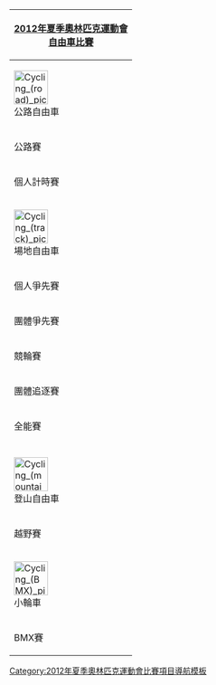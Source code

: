 {| style="padding:0.3em; float:right; margin-left:15px; border:1px solid #B8C7D9; background:#f5faff; font-size:90%; line-height:1.5em; clear: right;"
|- style="background:#cedff2; text-align:center;"
!colspan=5|<span style="color:#FFFFFF;">[[2012年夏季奧林匹克運動會]]<br>[[2012年夏季奧林匹克運動會自由車比賽|自由車比賽]]
|- style="background:#deeaf6; text-align:center;"
!colspan=5|[[File:Cycling (road) pictogram.svg|60px]]<br>公路自由車
|-
|公路賽
|&nbsp;
|[[2012年夏季奧林匹克運動會男子公路自由車比賽|男子]]
|&nbsp;
|[[2012年夏季奧林匹克運動會女子公路自由車比賽|女子]]
|-
|個人計時賽
|
|[[2012年夏季奧林匹克運動會自由車男子公路個人計時賽|男子]]
|
|[[2012年夏季奧林匹克運動會自由車女子公路個人計時賽|女子]]
|- style="background:#deeaf6; text-align:center;"
!colspan=5|[[File:Cycling (track) pictogram.svg|60px]]<br>場地自由車
|-
|個人爭先賽
|
|[[2012年夏季奧林匹克運動會自由車男子個人爭先賽|男子]]
|
|[[2012年夏季奧林匹克運動會自由車女子個人爭先賽|女子]]
|-
|團體爭先賽
|
|[[2012年夏季奧林匹克運動會自由車男子團體爭先賽|男子]]
|
|[[2012年夏季奧林匹克運動會自由車女子團體爭先賽|女子]]
|-
|競輪賽
|
|[[2012年夏季奧林匹克運動會自由車男子競輪賽|男子]]
|
|[[2012年夏季奧林匹克運動會自由車女子競輪賽|女子]]
|-
|團體追逐賽
|
|[[2012年夏季奧林匹克運動會自由車男子團體追逐賽|男子]]
|
|[[2012年夏季奧林匹克運動會自由車女子團體追逐賽|女子]]
|-
|全能賽
|
|[[2012年夏季奧林匹克運動會自由車男子全能賽|男子]]
|
|[[2012年夏季奧林匹克運動會自由車女子全能賽|女子]]
|-
|- style="background:#deeaf6; text-align:center;"
!colspan=5|[[File:Cycling (mountain biking) pictogram.svg|60px]]<br>登山自由車
|-
|越野賽
|
|[[2012年夏季奧林匹克運動會自由車男子越野賽|男子]]
|
|[[2012年夏季奧林匹克運動會自由車女子越野賽|女子]]
|- style="background:#deeaf6; text-align:center;"
!colspan=5|[[File:Cycling (BMX) pictogram.svg|60px]]<br>小輪車
|-
|BMX賽
|
|[[2012年夏季奧林匹克運動會自由車男子BMX賽|男子]]
|
|[[2012年夏季奧林匹克運動會自由車女子BMX賽|女子]]
|}<noinclude>
[[Category:2012年夏季奧林匹克運動會比賽項目導航模板]]
[[Category:2012年夏季奧林匹克運動會自由車比賽| ]]
</noinclude>